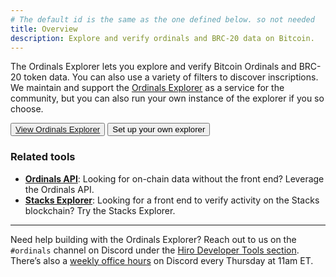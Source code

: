 ```yaml
---
# The default id is the same as the one defined below. so not needed
title: Overview
description: Explore and verify ordinals and BRC-20 data on Bitcoin.
---
```



The Ordinals Explorer lets you explore and verify Bitcoin Ordinals and BRC-20 token data. You can also use a variety of filters to discover inscriptions. We maintain and support the [Ordinals Explorer](https://ordinals.hiro.so) as a service for the community, but you can also run your own instance of the explorer if you so choose.

<div className="flex gap-4">
  <Button className="bg-orange-500 hover:bg-orange-600">
    <a href="https://ordinals.hiro.so" target="_blank" className="no-underline">
      View Ordinals Explorer
    </a>
  </Button>
  <Button variant="outline">
    <Link
      href="/bitcoin/explorer/guides/build-explorer"
      className="no-underline"
    >
      Set up your own explorer
    </Link>
  </Button>
</div>

### Related tools

- **[Ordinals API](/bitcoin/ordinals/api)**: Looking for on-chain data without the front end? Leverage the Ordinals API.
- **[Stacks Explorer](https://explorer.hiro.so)**: Looking for a front end to verify activity on the Stacks blockchain? Try the Stacks Explorer.

---

Need help building with the Ordinals Explorer? Reach out to us on the `#ordinals` channel on Discord under the [Hiro Developer Tools section](https://stacks.chat/). There’s also a [weekly office hours](https://events.stacks.co/event/HD16484710) on Discord every Thursday at 11am ET.
